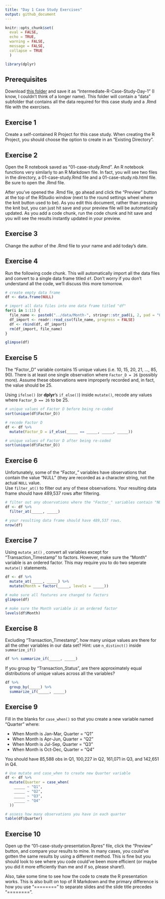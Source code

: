 ```yaml
---
title: "Day 1 Case Study Exercises"
output: github_document
---
```


```r
knitr::opts_chunk$set(
  eval = FALSE,
  echo = TRUE,
  warning = FALSE,
  message = FALSE,
  collapse = TRUE
  )

library(dplyr)
```


## Prerequisites

Download [this folder](http://bit.ly/2BTQ3gr) and save it as "Intermediate-R-Case-Study-Day-1" (I know, 
I couldn't think of a longer name).  This folder will contain a "data" subfolder
that contains all the data required for this case study and a .Rmd file with
the exercises.

## Exercise 1

Create a self-contained R Project for this case study.  When creating the R 
Project, you should choose the option to create in an "Existing Directory".


## Exercise 2

Open the R notebook saved as "01-case-study.Rmd".  An R notebook functions very 
similarly to an R Markdown file. In fact, you will see two files in the directory,
a 01-case-study.Rmd file and a 01-case-study.nb.html file.  Be sure to open the
.Rmd file.  

After you've opened the .Rmd file, go ahead and click the "Preview" button at the 
top of the RStudio window (next to the round settings wheel where the knit button 
used to be).  As you edit this document, rather than pressing the knit but, you 
can just hit save and your preview file will be automatically updated.  As you 
add a code chunk, run the code chunk and hit save and you will see the results 
instantly updated in your preview.

## Exercise 3

Change the author of the .Rmd file to your name and add today's date.

## Exercise 4

Run the following code chunk.  This will automatically import all the data files
and convert to a single data frame titled `df`.  Don't worry if you don't understand 
all the code, we'll discuss this more tomorrow.

```r
# create empty data frame
df <- data.frame(NULL)

# import all data files into one data frame titled "df"
for(i in 1:11) {
  file_name <- paste0("../data/Month-", stringr::str_pad(i, 2, pad = "0"), ".csv")
  df_import <- readr::read_csv(file_name, progress = FALSE)
  df <- rbind(df, df_import)
  rm(df_import, file_name)
}

glimpse(df)
```

## Exercise 5

The "Factor_D" variable contains 15 unique values (i.e. 10, 15, 20, 21, ..., 85, 90).  There is at least one single observation where `Factor_D = 26` (possibly more).  Assume these observations were improperly recorded and, in fact, the value should be 25.  

Using `ifelse()` (or __dplyr__'s `if_else()`) inside `mutate()`, recode any values where `Factor_D == 26` to be 25.

```r
# unique values of Factor D before being re-coded
sort(unique(df$Factor_D))

# recode Factor D
df <- df %>%
  mutate(Factor_D = if_else(_____ == _____, _____, _____))

# unique values of Factor D after being re-coded
sort(unique(df$Factor_D))
```


## Exercise 6

Unfortunately, some of the "Factor_" variables have observations that contain the 
value "NULL" (they are recorded as a character string, not the actual `NULL` value.  
Use `filter_at()` to filter out any of these observations. Your resulting data frame 
should have 489,537 rows after filtering.

```r
# filter out any observations where the "Factor_" variables contain "NULL"
df <- df %>%
  filter_at(_____, _____)

# your resulting data frame should have 489,537 rows.
nrow(df)
```


## Exercise 7

Using `mutate_at()` , convert all variables except for "Transaction_Timestamp"
to factors.  However, make sure the "Month" variable is an ordered factor. This
may require you to do two seperate `mutate()` statements.

```r
df <- df %>%
  mutate_at(_____, _____) %>%
  mutate(Month = factor(_____, levels = _____))

# make sure all features are changed to factors
glimpse(df)

# make sure the Month variable is an ordered factor
levels(df$Month)
```


## Exercise 8

Excluding "Transaction_Timestamp", how many unique values are there for all the
other variables in our data set?  Hint: use `n_distinct()` inside `summarize_if()`

```r
df %>% summarize_if(_____, _____)
```

If you group by "Transaction_Status", are there approximately equal distributions
of unique values across all the variables?

```r
df %>%
  group_by(_____) %>%
  summarize_if(_____, _____)
```

## Exercise 9

Fill in the blanks for `case_when()` so that you create a new variable named
"Quarter" where:

- When Month is Jan-Mar, Quarter = "Q1"
- When Month is Apr-Jun, Quarter = "Q2"
- When Month is Jul-Sep, Quarter = "Q3"
- When Month is Oct-Dec, Quarter = "Q4"

You should have 85,588 obs in Q1, 100,227 in Q2, 161,071 in Q3, and 142,651 in Q4.

```r
# Use mutate and case_when to create new Quarter variable
df <- df %>%
  mutate(Quarter = case_when(
    _____ ~ "Q1",
    _____ ~ "Q2",
    _____ ~ "Q3",
    _____ ~ "Q4"
  ))

# assess how many observations you have in each quarter
table(df$Quarter)
```

## Exercise 10 

Open up the "01-case-study-presentation.Rpres" file, click the "Preview" button, 
and compare your results to mine.  In many cases, you could've gotten the same 
results by using a different method.  This is fine but you should look to see 
where you code could've been more efficient (or maybe you did it more efficiently 
than me and if so, please share!).

Also, take some time to see how the code to create the R presentation works. This
is also built on top of R Markdown and the primary difference is how you use
"========" to separate slides and the slide title precedes "========".

